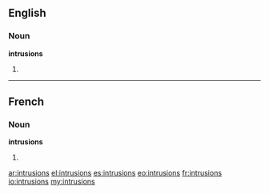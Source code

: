 ==English==

===Noun===
'''intrusions'''

# {{plural of|[[intrusion]]}}

----

==French==

===Noun===
'''intrusions''' {{f}}

# {{plural of|[[intrusion]]|lang=fr}}

[[ar:intrusions]]
[[el:intrusions]]
[[es:intrusions]]
[[eo:intrusions]]
[[fr:intrusions]]
[[io:intrusions]]
[[my:intrusions]]